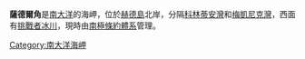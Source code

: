 {{Coord|53|1|S|73|29|E||display=title}}

'''薩德爾角'''是[[南大洋|南大洋]]的海岬，位於[[赫德島|赫德島]]北岸，分隔[[科林蒂安灣|科林蒂安灣]]和[[梅凱尼克灣|梅凱尼克灣]]，西面有[[挑戰者冰川|挑戰者冰川]]，現時由[[南極條約體系|南極條約體系]]管理。

{{Antarctica-geo-stub}}
[[Category:南大洋海岬|Category:南大洋海岬]]